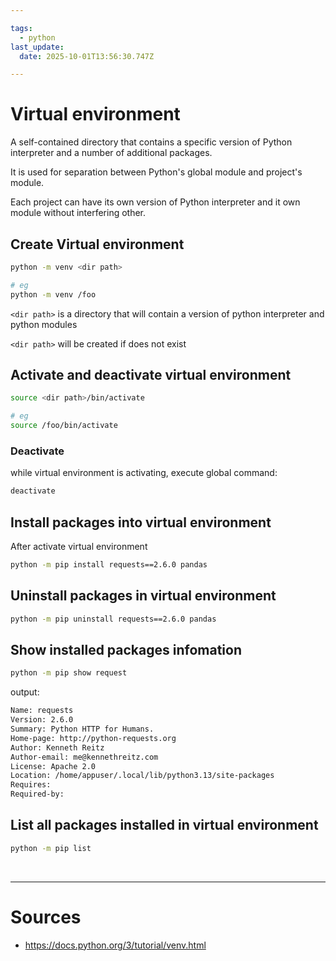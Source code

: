 ```yaml
---

tags:
  - python
last_update:
  date: 2025-10-01T13:56:30.747Z

---
```


# Virtual environment

A self-contained directory that contains a specific version of Python interpreter and a number of additional packages.

It is used for separation between Python's global module and project's module.

Each project can have its own version of Python interpreter and it own module without interfering other.


## Create Virtual environment

```bash title= showLineNumbers
python -m venv <dir path>

# eg
python -m venv /foo
```

<Admonition type="note" title="note"> 

`<dir path>` is a directory that will contain a version of python interpreter and python modules

</Admonition>

<Admonition type="note" title="note"> 

`<dir path>` will be created if does not exist

</Admonition>

## Activate and deactivate virtual environment

```bash title= showLineNumbers
source <dir path>/bin/activate

# eg
source /foo/bin/activate
```

### Deactivate

while virtual environment is activating, execute global command:
```bash title= showLineNumbers
deactivate 
```

## Install packages into virtual environment

After activate virtual environment

```bash title= showLineNumbers
python -m pip install requests==2.6.0 pandas
```

## Uninstall packages in virtual environment

```bash title= showLineNumbers
python -m pip uninstall requests==2.6.0 pandas
```

## Show installed packages infomation

```bash title= showLineNumbers
python -m pip show request
```

output:
```bash title= showLineNumbers
Name: requests
Version: 2.6.0
Summary: Python HTTP for Humans.
Home-page: http://python-requests.org
Author: Kenneth Reitz
Author-email: me@kennethreitz.com
License: Apache 2.0
Location: /home/appuser/.local/lib/python3.13/site-packages
Requires: 
Required-by: 
```

## List all packages installed in virtual environment

```bash title= showLineNumbers
python -m pip list
```

<br/>

---

# Sources

- https://docs.python.org/3/tutorial/venv.html